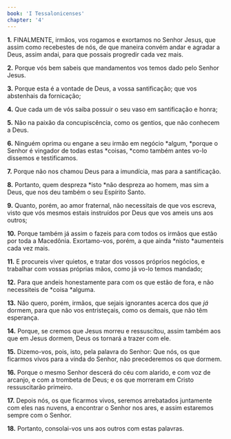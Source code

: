 ```yaml
---
book: 'I Tessalonicenses'
chapter: '4'
---
```


**1.** FINALMENTE, irmãos, vos rogamos e exortamos no Senhor Jesus, que assim como recebestes de nós, de que maneira convém andar e agradar a Deus, assim andai, para que possais progredir cada vez mais.

**2.** Porque vós bem sabeis que mandamentos vos temos dado pelo Senhor Jesus.

**3.** Porque esta é a vontade de Deus, a vossa santificação; que vos abstenhais da fornicação;

**4.** Que cada um de vós saiba possuir o seu vaso em santificação e honra;

**5.** Não na paixão da concupiscência, como os gentios, que não conhecem a Deus.

**6.** Ninguém oprima ou engane a seu irmão em negócio *algum, *porque o Senhor é vingador de todas estas *coisas, *como também antes vo-lo dissemos e testificamos.

**7.** Porque não nos chamou Deus para a imundícia, mas para a santificação.

**8.** Portanto, quem despreza *isto *não despreza ao homem, mas sim a Deus, que nos deu também o seu Espírito Santo.

**9.** Quanto, porém, ao amor fraternal, não necessitais de que vos escreva, visto que vós mesmos estais instruídos por Deus que vos ameis uns aos outros;

**10.** Porque também já assim o fazeis para com todos os irmãos que estão por toda a Macedônia. Exortamo-vos, porém, a que ainda *nisto *aumenteis cada vez mais.

**11.** E procureis viver quietos, e tratar dos vossos próprios negócios, e trabalhar com vossas próprias mãos, como já vo-lo temos mandado;

**12.** Para que andeis honestamente para com os que estão de fora, e não necessiteis de *coisa *alguma.

**13.** Não quero, porém, irmãos, que sejais ignorantes acerca dos que *já* dormem, para que não vos entristeçais, como os demais, que não têm esperança.

**14.** Porque, se cremos que Jesus morreu e ressuscitou, assim também aos que em Jesus dormem, Deus os tornará a trazer com ele.

**15.** Dizemo-vos, pois, isto, pela palavra do Senhor: Que nós, os que ficarmos vivos para a vinda do Senhor, não precederemos os que dormem.

**16.** Porque o mesmo Senhor descerá do céu com alarido, e com voz de arcanjo, e com a trombeta de Deus; e os que morreram em Cristo ressuscitarão primeiro.

**17.** Depois nós, os que ficarmos vivos, seremos arrebatados juntamente com eles nas nuvens, a encontrar o Senhor nos ares, e assim estaremos sempre com o Senhor.

**18.** Portanto, consolai-vos uns aos outros com estas palavras.
